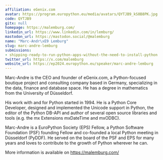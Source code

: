 ```yaml
---
affiliation: eGenix.com
avatar: https://program.europython.eu/media/avatars/QYTJB9_kS0B8PK.jpg
code: QYTJB9
gitx: null
homepage: https://malemburg.com/
linkedin_url: https://www.linkedin.com/in/lemburg/
mastodon_url: https://mastodon.social/@malemburg
name: "Marc-Andr\xE9 Lemburg"
slug: marc-andre-lemburg
submissions:
- shipping-ready-to-run-python-apps-without-the-need-to-install-python
twitter_url: https://x.com/malemburg
website_url: https://ep2024.europython.eu/speaker/marc-andre-lemburg
---
```


Marc-Andre is the CEO and founder of eGenix.com, a Python-focused boutique project and consulting company based in Germany, specializing in the data, finance and database space. He has a degree in mathematics from the University of Düsseldorf.

His work with and for Python started in 1994. He is a Python Core Developer, designed and implemented the Unicode support in Python, the editor of the Python DB-API and author of several open source libraries and tools (e.g. the mx Extensions mxDateTime and mxODBC).

Marc-Andre is a EuroPython Society (EPS) Fellow, a Python Software Foundation (PSF) founding Fellow and co-founded a local Python meeting in Düsseldorf (PyDDF). He served on the board of the PSF and EPS for many years and loves to contribute to the growth of Python wherever he can.

More information is available on https://malemburg.com/
